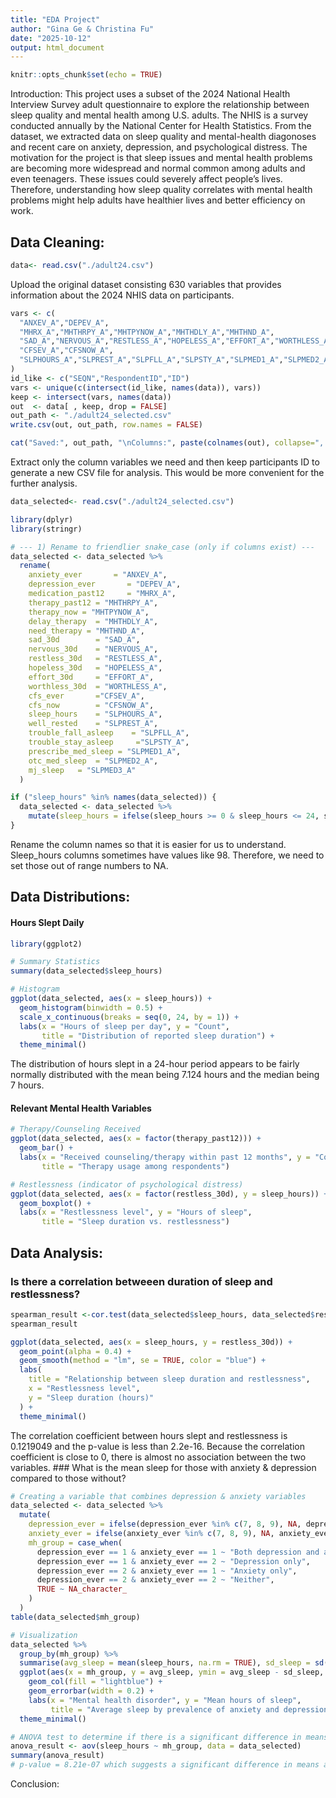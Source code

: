 ```yaml
---
title: "EDA Project"
author: "Gina Ge & Christina Fu"
date: "2025-10-12"
output: html_document
---
```


```r
knitr::opts_chunk$set(echo = TRUE)
```
Introduction: 
This project uses a subset of the 2024 National Health Interview Survey adult questionnaire to explore the relationship between sleep quality and mental health among U.S. adults. The NHIS is a survey conducted annually by the National Center for Health Statistics. From the dataset, we extracted data on sleep quality and mental-health diagonoses and recent care on anxiety, depression, and psychological distress. The motivation for the project is that sleep issues and mental health problems are becoming more widespread and normal common among adults and even teenagers. These issues could severely affect people's lives. Therefore, understanding how sleep quality correlates with mental health problems might help adults have healthier lives and better efficiency on work.

## Data Cleaning: 
```r
data<- read.csv("./adult24.csv")
```
Upload the original dataset consisting 630 variables that provides information about the 2024 NHIS data on participants.

```r
vars <- c(
  "ANXEV_A","DEPEV_A",
  "MHRX_A","MHTHRPY_A","MHTPYNOW_A","MHTHDLY_A","MHTHND_A",
  "SAD_A","NERVOUS_A","RESTLESS_A","HOPELESS_A","EFFORT_A","WORTHLESS_A",
  "CFSEV_A","CFSNOW_A",
  "SLPHOURS_A","SLPREST_A","SLPFLL_A","SLPSTY_A","SLPMED1_A","SLPMED2_A","SLPMED3_A"
)
id_like <- c("SEQN","RespondentID","ID")
vars <- unique(c(intersect(id_like, names(data)), vars))
keep <- intersect(vars, names(data))
out  <- data[ , keep, drop = FALSE]
out_path <- "./adult24_selected.csv"
write.csv(out, out_path, row.names = FALSE)

cat("Saved:", out_path, "\nColumns:", paste(colnames(out), collapse=", "), "\n")
```
Extract only the column variables we need and then keep participants ID to generate a new CSV file for analysis. This would be more convenient for the further analysis. 

```r
data_selected<- read.csv("./adult24_selected.csv")
```

```r
library(dplyr)
library(stringr)

# --- 1) Rename to friendlier snake_case (only if columns exist) ---
data_selected <- data_selected %>%
  rename(
    anxiety_ever       = "ANXEV_A",
    depression_ever       = "DEPEV_A",
    medication_past12     = "MHRX_A",
    therapy_past12 = "MHTHRPY_A",
    therapy_now = "MHTPYNOW_A",
    delay_therapy  = "MHTHDLY_A",
    need_therapy = "MHTHND_A",
    sad_30d        = "SAD_A",
    nervous_30d    = "NERVOUS_A",
    restless_30d   = "RESTLESS_A",
    hopeless_30d   = "HOPELESS_A",
    effort_30d     = "EFFORT_A",
    worthless_30d  = "WORTHLESS_A",
    cfs_ever       ="CFSEV_A",
    cfs_now        = "CFSNOW_A",
    sleep_hours    = "SLPHOURS_A",
    well_rested    = "SLPREST_A",
    trouble_fall_asleep    = "SLPFLL_A",
    trouble_stay_asleep     ="SLPSTY_A",
    prescribe_med_sleep = "SLPMED1_A",
    otc_med_sleep  = "SLPMED2_A",
    mj_sleep   = "SLPMED3_A"
  )
```

```r
if ("sleep_hours" %in% names(data_selected)) {
  data_selected <- data_selected %>%
    mutate(sleep_hours = ifelse(sleep_hours >= 0 & sleep_hours <= 24, sleep_hours, NA_real_))
}
```
Rename the column names so that it is easier for us to understand. Sleep_hours columns sometimes have values like 98. Therefore, we need to set those out of range numbers to NA.

## Data Distributions:
#### Hours Slept Daily
```r
library(ggplot2)

# Summary Statistics
summary(data_selected$sleep_hours)

# Histogram
ggplot(data_selected, aes(x = sleep_hours)) +
  geom_histogram(binwidth = 0.5) +
  scale_x_continuous(breaks = seq(0, 24, by = 1)) +
  labs(x = "Hours of sleep per day", y = "Count",
       title = "Distribution of reported sleep duration") +
  theme_minimal()
```
The distribution of hours slept in a 24-hour period appears to be fairly normally distributed with the mean being 7.124 hours and the median being 7 hours. 

#### Relevant Mental Health Variables
```r
# Therapy/Counseling Received
ggplot(data_selected, aes(x = factor(therapy_past12))) +
  geom_bar() +
  labs(x = "Received counseling/therapy within past 12 months", y = "Count",
       title = "Therapy usage among respondents")

# Restlessness (indicator of psychological distress)
ggplot(data_selected, aes(x = factor(restless_30d), y = sleep_hours)) +
  geom_boxplot() +
  labs(x = "Restlessness level", y = "Hours of sleep",
       title = "Sleep duration vs. restlessness")
```

## Data Analysis:
### Is there a correlation betweeen duration of sleep and restlessness?
```r
spearman_result <-cor.test(data_selected$sleep_hours, data_selected$restless_30d,  method = "spearman")
spearman_result

ggplot(data_selected, aes(x = sleep_hours, y = restless_30d)) +
  geom_point(alpha = 0.4) +
  geom_smooth(method = "lm", se = TRUE, color = "blue") +
  labs(
    title = "Relationship between sleep duration and restlessness",
    x = "Restlessness level",
    y = "Sleep duration (hours)"
  ) +
  theme_minimal()
```
The correlation coefficient between hours slept and restlessness is 0.1219049 and the p-value is less than 2.2e-16. Because the correlation coefficient is close to 0, there is almost no association between the two variables. 
### What is the mean sleep for those with anxiety & depression compared to those without?
```r
# Creating a variable that combines depression & anxiety variables
data_selected <- data_selected %>%
  mutate(
    depression_ever = ifelse(depression_ever %in% c(7, 8, 9), NA, depression_ever),
    anxiety_ever = ifelse(anxiety_ever %in% c(7, 8, 9), NA, anxiety_ever),
    mh_group = case_when(
      depression_ever == 1 & anxiety_ever == 1 ~ "Both depression and anxiety",
      depression_ever == 1 & anxiety_ever == 2 ~ "Depression only",
      depression_ever == 2 & anxiety_ever == 1 ~ "Anxiety only",
      depression_ever == 2 & anxiety_ever == 2 ~ "Neither",
      TRUE ~ NA_character_
    )
  )
table(data_selected$mh_group)

# Visualization
data_selected %>%
  group_by(mh_group) %>%
  summarise(avg_sleep = mean(sleep_hours, na.rm = TRUE), sd_sleep = sd(sleep_hours, na.rm = TRUE), n = n()) %>%
  ggplot(aes(x = mh_group, y = avg_sleep, ymin = avg_sleep - sd_sleep, ymax = avg_sleep + sd_sleep)) +
    geom_col(fill = "lightblue") +
    geom_errorbar(width = 0.2) +
    labs(x = "Mental health disorder", y = "Mean hours of sleep",
         title = "Average sleep by prevalence of anxiety and depression") +
  theme_minimal()

# ANOVA test to determine if there is a significant difference in means
anova_result <- aov(sleep_hours ~ mh_group, data = data_selected)
summary(anova_result)
# p-value = 8.21e-07 which suggests a significant difference in means across groups
```
Conclusion:
